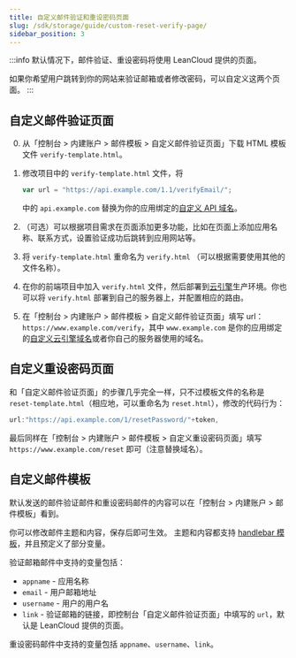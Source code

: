 ```yaml
---
title: 自定义邮件验证和重设密码页面
slug: /sdk/storage/guide/custom-reset-verify-page/
sidebar_position: 3
---
```


:::info
默认情况下，邮件验证、重设密码将使用 LeanCloud 提供的页面。

如果你希望用户跳转到你的网站来验证邮箱或者修改密码，可以自定义这两个页面。
:::

## 自定义邮件验证页面

0. 从「控制台 > 内建账户 > 邮件模板 > 自定义邮件验证页面」下载 HTML 模板文件 `verify-template.html`。

1. 修改项目中的 `verify-template.html` 文件，将

    ```js
    var url = "https://api.example.com/1.1/verifyEmail/";
    ```

    中的 `api.example.com` 替换为你的应用绑定的[自定义 API 域名](/sdk/domain/guide/#api-域名)。

2. （可选）可以根据项目需求在页面添加更多功能，比如在页面上添加应用名称、联系方式，设置验证成功后跳转到应用网站等。

3. 将 `verify-template.html` 重命名为 `verify.html` （可以根据需要使用其他的文件名称）。

4. 在你的前端项目中加入 `verify.html` 文件，然后部署到[云引擎](/sdk/engine/overview/)生产环境。你也可以将 `verify.html` 部署到自己的服务器上，并配置相应的路由。

5. 在「控制台 > 内建账户 > 邮件模板 > 自定义邮件验证页面」填写 url：`https://www.example.com/verify`，其中 `www.example.com` 是你的应用绑定的[自定义云引擎域名](/sdk/domain/guide/#云引擎域名)或者你自己的服务器使用的域名。

## 自定义重设密码页面

和「自定义邮件验证页面」的步骤几乎完全一样，只不过模板文件的名称是 `reset-template.html`（相应地，可以重命名为 `reset.html`），修改的代码行为：

```js
url:"https://api.example.com/1/resetPassword/"+token,
```

最后同样在「控制台 > 内建账户 > 邮件模板 > 自定义重设密码页面」填写 `https://www.example.com/reset` 即可（注意替换域名）。

## 自定义邮件模板

默认发送的邮件验证邮件和重设密码邮件的内容可以在「控制台 > 内建账户 > 邮件模板」看到。

你可以修改邮件主题和内容，保存后即可生效。
主题和内容都支持 [handlebar 模板](http://handlebarsjs.com/)，并且预定义了部分变量。

验证邮箱邮件中支持的变量包括：

* `appname` - 应用名称
* `email` - 用户邮箱地址
* `username` - 用户的用户名
* `link` - 验证邮箱的链接，即控制台「自定义邮件验证页面」中填写的 `url`，默认是 LeanCloud 提供的页面。

重设密码邮件中支持的变量包括 `appname`、`username`、`link`。
